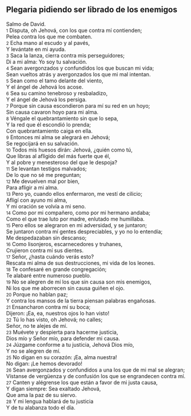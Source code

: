 == Plegaria pidiendo ser librado de los enemigos ==

Salmo de David.<br>
{{anchor|1}} <small>1</small> Disputa, oh Jehová, con los que contra mí contienden;<br>
Pelea contra los que me combaten.<br>
{{anchor|2}} <small>2</small> Echa mano al escudo y al pavés,<br>
Y levántate en mi ayuda.<br>
{{anchor|3}} <small>3</small> Saca la lanza, cierra contra mis perseguidores;<br>
Di a mi alma: Yo soy tu salvación.<br>
{{anchor|4}} <small>4</small> Sean avergonzados y confundidos los que buscan mi vida;<br>
Sean vueltos atrás y avergonzados los que mi mal intentan.<br>
{{anchor|5}} <small>5</small> Sean como el tamo delante del viento,<br>
Y el ángel de Jehová los acose.<br>
{{anchor|6}} <small>6</small> Sea su camino tenebroso y resbaladizo,<br>
Y el ángel de Jehová los persiga.<br>
{{anchor|7}} <small>7</small> Porque sin causa escondieron para mí su red en un hoyo;<br>
Sin causa cavaron hoyo para mi alma.<br>
{{anchor|8}} <small>8</small> Véngale el quebrantamiento sin que lo sepa,<br>
Y la red que él escondió lo prenda;<br>
Con quebrantamiento caiga en ella.<br>
{{anchor|9}} <small>9</small> Entonces mi alma se alegrará en Jehová;<br>
Se regocijará en su salvación.<br>
{{anchor|10}} <small>10</small> Todos mis huesos dirán: Jehová, ¿quién como tú,<br>
Que libras al afligido del más fuerte que él,<br>
Y al pobre y menesteroso del que le despoja?<br>
{{anchor|11}} <small>11</small> Se levantan testigos malvados;<br>
De lo que no sé me preguntan;<br>
{{anchor|12}} <small>12</small> Me devuelven mal por bien,<br>
Para afligir a mi alma.<br>
{{anchor|13}} <small>13</small> Pero yo, cuando ellos enfermaron, me vestí de cilicio;<br>
Afligí con ayuno mi alma,<br>
Y mi oración se volvía a mi seno.<br>
{{anchor|14}} <small>14</small> Como por mi compañero, como por mi hermano andaba;<br>
Como el que trae luto por madre, enlutado me humillaba.<br>
{{anchor|15}} <small>15</small> Pero ellos se alegraron en mi adversidad, y se juntaron;<br>
Se juntaron contra mí gentes despreciables, y yo no lo entendía;<br>
Me despedazaban sin descanso;<br>
{{anchor|16}} <small>16</small> Como lisonjeros, escarnecedores y truhanes,<br>
Crujieron contra mí sus dientes.<br>
{{anchor|17}} <small>17</small> Señor, ¿hasta cuándo verás esto?<br>
Rescata mi alma de sus destrucciones, mi vida de los leones.<br>
{{anchor|18}} <small>18</small> Te confesaré en grande congregación;<br>
Te alabaré entre numeroso pueblo.<br>
{{anchor|19}} <small>19</small> No se alegren de mí los que sin causa son mis enemigos,<br>
Ni los que me aborrecen sin causa guiñen el ojo.<br>
{{anchor|20}} <small>20</small> Porque no hablan paz;<br>
Y contra los mansos de la tierra piensan palabras engañosas.<br>
{{anchor|21}} <small>21</small> Ensancharon contra mí su boca;<br>
Dijeron: ¡Ea, ea, nuestros ojos lo han visto!<br>
{{anchor|22}} <small>22</small> Tú lo has visto, oh Jehová; no calles;<br>
Señor, no te alejes de mí.<br>
{{anchor|23}} <small>23</small> Muévete y despierta para hacerme justicia,<br>
Dios mío y Señor mío, para defender mi causa.<br>
{{anchor|24}} <small>24</small> Júzgame conforme a tu justicia, Jehová Dios mío,<br>
Y no se alegren de mí.<br>
{{anchor|25}} <small>25</small> No digan en su corazón: ¡Ea, alma nuestra!<br>
No digan: ¡Le hemos devorado!<br>
{{anchor|26}} <small>26</small> Sean avergonzados y confundidos a una los que de mi mal se alegran;<br>
Vístanse de vergüenza y de confusión los que se engrandecen contra mí.<br>
{{anchor|27}} <small>27</small> Canten y alégrense los que están a favor de mi justa causa,<br>
Y digan siempre: Sea exaltado Jehová,<br>
Que ama la paz de su siervo.<br>
{{anchor|28}} <small>28</small> Y mi lengua hablará de tu justicia<br>
Y de tu alabanza todo el día.<br>
